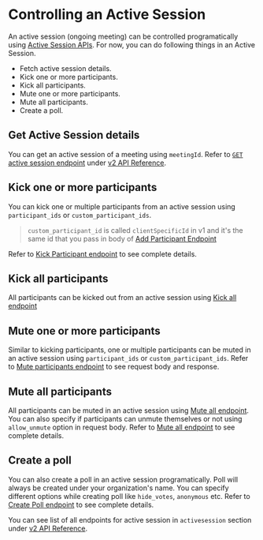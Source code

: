 # Controlling an Active Session
An active session (ongoing meeting) can be controlled programatically using [Active Session APIs](/api/v2#operations/GetActiveSession). For now, you can do following things in an Active Session.
* Fetch active session details.
* Kick one or more participants.
* Kick all participants.
* Mute one or more participants.
* Mute all participants.
* Create a poll.

## Get Active Session details
You can get an active session of a meeting using `meetingId`. Refer to [`GET` active session endpoint](/api/v2#operations/GetActiveSession) under [v2 API Reference](/api/v2#).

## Kick one or more participants
You can kick one or multiple participants from an active session using `participant_ids` or `custom_participant_ids`.

> `custom_participant_id` is called `clientSpecificId` in v1 and it's the same id that you pass in body of [Add Participant Endpoint](/api/#/operations/addParticipant)

Refer to [Kick Participant endpoint](/api/v2#operations/KickPartcipants) to see complete details.

## Kick all participants
All participants can be kicked out from an active session using [Kick all endpoint](/api/v2#operations/KickAllParticipants)

## Mute one or more participants
Similar to kicking participants, one or multiple participants can be muted in an active session using `participant_ids` or `custom_participant_ids`. Refer to [Mute participants endpoint](/api/v2#operations/MuteParticipants) to see request body and response.

## Mute all participants
All participants can be muted in an active session using [Mute all endpoint](/api/v2#operations/MuteAllParticipants). You can also specify if participants can unmute themselves or not using `allow_unmute` option in request body. Refer to [Mute all endpoint](/api/v2#operations/MuteAllParticipants) to see complete details.

## Create a poll
You can also create a poll in an active session programatically. Poll will always be created under your organization's name. You can specify different options while creating poll like `hide_votes`, `anonymous` etc. Refer to [Create Poll endpoint](/api/v2#operations/CreatePoll) to see complete details.

You can see list of all endpoints for active session in `activesession` section under [v2 API Reference](/api/v2).
